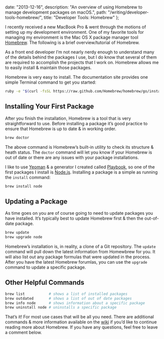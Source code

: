 
  date: "2013-12-16",
  description:
    "An overview of using Homebrew to manage development packages on macOS.",
  path: "/writing/developer-tools-homebrew/",
  title: "Developer Tools: Homebrew"
};

<Layout>

I recently received a new MacBook Pro &amp; went through the motions of setting up my development environment. One of my favorite tools for managing my environment is the Mac OS X package manager tool [Homebrew](http://brew.sh/). The following is a brief overview/tutorial of Homebrew.

As a front end developer I&rsquo;m not nearly nerdy enough to understand many of the details behind the packages I use, but I do know that several of them are required to accomplish the projects that I work on. Homebrew allows me to easily install &amp; maintain those packages.

Homebrew is very easy to install. The documentation site provides one simple Terminal command to get you started:

```bash
ruby -e "$(curl -fsSL https://raw.github.com/Homebrew/homebrew/go/install)"
```

## Installing Your First Package

After you finish the installation, Homebrew is a tool that is very straightforward to use. Before installing a package it&rsquo;s good practice to ensure that Homebrew is up to date &amp; in working order.

```bash
brew doctor
```

The above command is Homebrew&rsquo;s built-in utility to check its structure &amp; heath status. The `doctor` command will let you know if your Homebrew is out of date or there are any issues with your package installations.

I like to use [Yeoman](http://yeoman.io/) &amp; a generator I created called [Playbook](https://github.com/centresource/generator-playbook), so one of the first packages I install is [Node.js](http://nodejs.org/). Installing a package is a simple as running the `install` command:

```bash
brew install node
```

## Updating a Package

As time goes on you are of course going to need to update packages you have installed. It&rsquo;s typically best to update Homebrew first &amp; then the out-of-date package.

```bash
brew update
brew upgrade node
```

Homebrew&rsquo;s installation is, in reality, a clone of a Git repository. The `update` command will pull down the latest information from Homewbrew for you. It will also list out any package formulas that were updated in the process. After you have the latest Homebrew forumlas, you can use the `upgrade` command to update a specific package.

## Other Helpful Commands

```bash
brew list           # shows a list of installed packages
brew outdated       # shows a list of out of date packages
brew info node      # shows information about a specific package
brew uninstall node # uninstalls a specific package
```

That&rsquo;s it! For most use cases that will be all you need. There are additional commands &amp; more information available on the [wiki](https://github.com/Homebrew/homebrew/wiki) if you&rsquo;d like to continue reading more about Homebrew. If you have any questions, feel free to leave a comment below.

</Layout>
